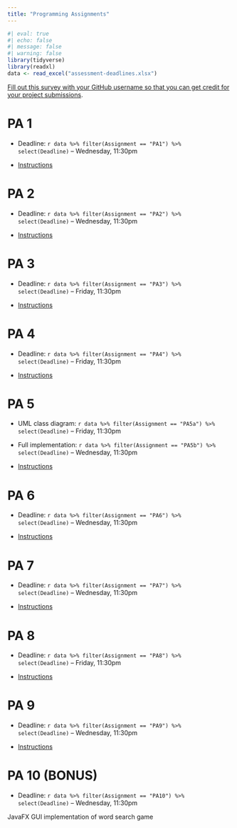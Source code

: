 ```yaml
---
title: "Programming Assignments"
---
```


```r
#| eval: true
#| echo: false
#| message: false
#| warning: false
library(tidyverse)
library(readxl)
data <- read_excel("assessment-deadlines.xlsx")
```


[Fill out this survey with your GitHub username so that you can get credit for your project submissions](https://uarizona.co1.qualtrics.com/jfe/form/SV_4GyaYKWTKqYvafk).

# PA 1

* Deadline: `r data %>% filter(Assignment == "PA1") %>%  select(Deadline)` -- Wednesday, 11:30pm

* [Instructions](programming-assignment-01.html)


# PA 2

* Deadline: `r data %>% filter(Assignment == "PA2") %>%  select(Deadline)` -- Wednesday, 11:30pm

* [Instructions](programming-assignment-02.html)

# PA 3

* Deadline: `r data %>% filter(Assignment == "PA3") %>%  select(Deadline)` -- Friday, 11:30pm

* [Instructions](programming-assignment-03.html)

# PA 4

* Deadline: `r data %>% filter(Assignment == "PA4") %>%  select(Deadline)` -- Friday, 11:30pm

* [Instructions](programming-assignment-04.html)

# PA 5

* UML class diagram: `r data %>% filter(Assignment == "PA5a") %>%  select(Deadline)` -- Friday, 11:30pm
* Full implementation: `r data %>% filter(Assignment == "PA5b") %>%  select(Deadline)` -- Wednesday, 11:30pm

* [Instructions](programming-assignment-05.html)

# PA 6

* Deadline: `r data %>% filter(Assignment == "PA6") %>%  select(Deadline)` -- Wednesday, 11:30pm

* [Instructions](programming-assignment-06.html)

# PA 7

* Deadline: `r data %>% filter(Assignment == "PA7") %>%  select(Deadline)` -- Wednesday, 11:30pm

* [Instructions](programming-assignment-07.html)

# PA 8

* Deadline: `r data %>% filter(Assignment == "PA8") %>%  select(Deadline)` -- Friday, 11:30pm

* [Instructions](programming-assignment-08.html)

# PA 9

* Deadline: `r data %>% filter(Assignment == "PA9") %>%  select(Deadline)` -- Wednesday, 11:30pm

* [Instructions](programming-assignment-09.html)

# PA 10 (BONUS)

* Deadline: `r data %>% filter(Assignment == "PA10") %>%  select(Deadline)` -- Wednesday, 11:30pm

JavaFX GUI implementation of word search game


